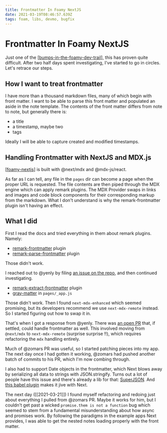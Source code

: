 ```yaml
---
title: Frontmatter In Foamy NextJS
date: 2021-03-19T08:46:57.639Z
tags: foam, libs, devmo, bugfix
---
```


# Frontmatter In Foamy NextJS

Just one of the [[bumps-in-the-foamy-dev-trail]], this has proven quite difficult. After two half days spent investigating, I've started to go in circles. Let's retrace our steps.

## How I want to treat frontmatter

I have more than a thousand markdown files, many of which begin with front matter. I want to be able to parse this front matter and populated an aside in the note template. The contents of the front matter differs from note to note, but generally there is:

- a title
- a timestamp, maybe two
- tags

Ideally I will be able to capture created and modified timestamps.

## Handling Frontmatter with NextJS and MDX.js

[[foamy-nextjs]] is built with @next/mdx and @mdx-js/react.

As far as I can tell, any file in the `pages` dir can become a page when the proper URL is requested. The file contents are then piped through the MDX engine which can apply remark plugins. The MDX Provider swaps in links and images and code block components for their corresponding markup from the markdown. What I don't understand is why the remark-frontmatter plugin isn't having an effect.

## What I did

First I read the docs and tried everything in them about remark plugins. Namely:

- [remark-frontmatter](https://github.com/remarkjs/remark-frontmatter) plugin
- [remark-parse-frontmatter](https://github.com/phuctm97/remark-parse-frontmatter) plugin

Those didn't work.

I reached out to @yenly by filing [an issue on the repo](https://github.com/yenly/foamy-nextjs/issues/10), and then continued investigating.

- [remark-extract-frontmatter](https://github.com/mrzmmr/remark-extract-frontmatter) plugin
- [gray-matter](https://github.com/jonschlinkert/gray-matter) in `pages/_app.js`

Those didn't work. Then I found `next-mdx-enhanced` which seemed promising, but its developers recommend we use `next-mdx-remote` instead. So I started figuring out how to swap it in.

That's when I got a response from @yenly. There was [an open PR](https://github.com/yenly/foamy-nextjs/pull/9) that, if settled, could handle frontmatter as well. This involved moving from `@next/mdx` to `next-mdx-remote` (surprise surprise ‼️), which requires refactoring the `mdx` handling entirely.

Much of @zomars PR was useful, so I started patching pieces into my app. The next day once I had gotten it working, @zomars had pushed another batch of commits to his PR, which I'm now combing through.

I also had to support Date objects in the frontmatter, which Next blows away by serializing all data to strings with JSON.stringify. Turns out a lot of people have this issue and there's already a lib for that: [SuperJSON](https://github.com/blitz-js/superjson). And [this babel plugin](https://github.com/blitz-js/babel-plugin-superjson-next) makes it jive with Next.

The next day ([[2021-03-21]]) I found myself refactoring and redoing just about everything I pulled from @zomars PR. Maybe it works for him, but I couldn't get past a wicked `promise.them is not a function` bug which seemed to stem from a fundamental misunderstanding about how async and promises work. By following the paradigms in the example apps Next provides, I was able to get the nested notes loading properly with the front matter.

[//begin]: # 'Autogenerated link references for markdown compatibility'
[bumps-in-the-foamy-dev-trail]: bumps-in-the-foamy-dev-trail 'Bumps in the foamy dev trail'
[foamy-nextjs]: foamy-nextjs 'Foamy NextJS Starter'
[//end]: # 'Autogenerated link references'
